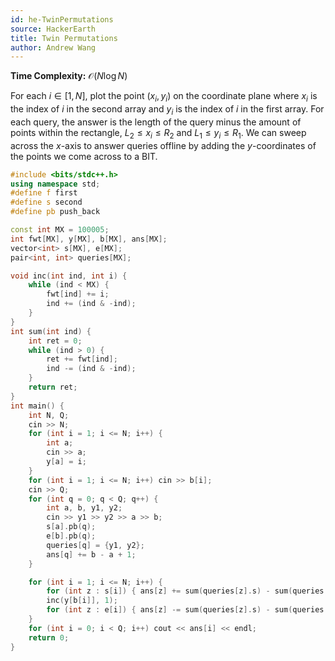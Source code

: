 ```yaml
---
id: he-TwinPermutations
source: HackerEarth
title: Twin Permutations
author: Andrew Wang
---
```


<Spoiler title =  "Solution">

**Time Complexity:** $\mathcal{O}(N\log{N})$

For each $i \in [1, N]$, plot the point $(x_i, y_i)$ on the coordinate plane
where $x_i$ is the index of $i$ in the second array and $y_i$ is the index of
$i$ in the first array. For each query, the answer is the length of the query
minus the amount of points within the rectangle, $L_2 \le x_i \le R_2$ and
$L_1 \le y_i \le R_1$. We can sweep across the $x$-axis to answer queries
offline by adding the $y$-coordinates of the points we come across to a BIT.

```cpp
#include <bits/stdc++.h>
using namespace std;
#define f first
#define s second
#define pb push_back

const int MX = 100005;
int fwt[MX], y[MX], b[MX], ans[MX];
vector<int> s[MX], e[MX];
pair<int, int> queries[MX];

void inc(int ind, int i) {
	while (ind < MX) {
		fwt[ind] += i;
		ind += (ind & -ind);
	}
}
int sum(int ind) {
	int ret = 0;
	while (ind > 0) {
		ret += fwt[ind];
		ind -= (ind & -ind);
	}
	return ret;
}
int main() {
	int N, Q;
	cin >> N;
	for (int i = 1; i <= N; i++) {
		int a;
		cin >> a;
		y[a] = i;
	}
	for (int i = 1; i <= N; i++) cin >> b[i];
	cin >> Q;
	for (int q = 0; q < Q; q++) {
		int a, b, y1, y2;
		cin >> y1 >> y2 >> a >> b;
		s[a].pb(q);
		e[b].pb(q);
		queries[q] = {y1, y2};
		ans[q] += b - a + 1;
	}

	for (int i = 1; i <= N; i++) {
		for (int z : s[i]) { ans[z] += sum(queries[z].s) - sum(queries[z].f - 1); }
		inc(y[b[i]], 1);
		for (int z : e[i]) { ans[z] -= sum(queries[z].s) - sum(queries[z].f - 1); }
	}
	for (int i = 0; i < Q; i++) cout << ans[i] << endl;
	return 0;
}
```

</Spoiler>
